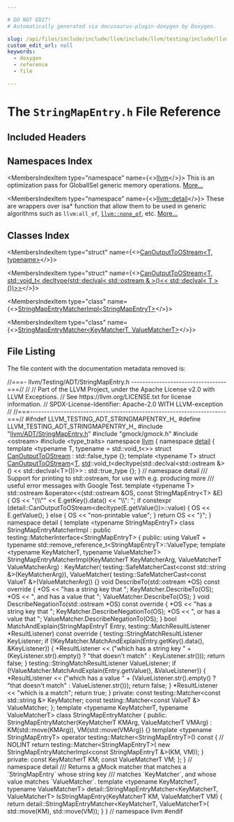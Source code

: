 ```yaml
---

# DO NOT EDIT!
# Automatically generated via docusaurus-plugin-doxygen by Doxygen.

slug: /api/files/include/include/llvm/include/llvm/testing/include/llvm/testing/adt/stringmapentry-h
custom_edit_url: null
keywords:
  - doxygen
  - reference
  - file

---
```





# The `StringMapEntry.h` File Reference

<DoxygenPage pluginConfig={pluginConfig}>



## Included Headers

<IncludesList>
<IncludesListItem
  filePath="llvm/ADT/StringMapEntry.h"
  permalink="/docs/api/files/include/include/llvm/include/llvm/adt/stringmapentry-h"
  isLocal="true" />
<IncludesListItem
  filePath="gmock/gmock.h"
  permalink=""
  isLocal="true" />
<IncludesListItem
  filePath="ostream"
  permalink=""
  isLocal="false" />
<IncludesListItem
  filePath="type_traits"
  permalink=""
  isLocal="false" />
</IncludesList>

## Namespaces Index

<MembersIndex>

<MembersIndexItem
  type="namespace"
  name={<><a href="/docs/api/namespaces/llvm">llvm</a></>}>
This is an optimization pass for GlobalISel generic memory operations. <a href="/docs/api/namespaces/llvm/#details">More...</a>
</MembersIndexItem>

<MembersIndexItem
  type="namespace"
  name={<><a href="/docs/api/namespaces/llvm/detail">llvm::detail</a></>}>
These are wrappers over isa&#42; function that allow them to be used in generic algorithms such as <code>llvm:all&#95;of</code>, <code><a href="/docs/api/namespaces/llvm/#a7dc3069afa2ce5ea62ac2eb183e51c00">llvm::none&#95;of</a></code>, etc. <a href="/docs/api/namespaces/llvm/detail/#details">More...</a>
</MembersIndexItem>

</MembersIndex>

## Classes Index

<MembersIndex>

<MembersIndexItem
  type="struct"
  name={<><a href="/docs/api/structs/llvm/detail/canoutputtoostream">CanOutputToOStream&lt;T, typename&gt;</a></>}>
</MembersIndexItem>

<MembersIndexItem
  type="struct"
  name={<><a href="/docs/api/structs/llvm/detail/canoutputtoostream-e5e640ba2c0de2cf861dec53664e19f1">CanOutputToOStream&lt;T, std::void_t&lt; decltype(std::declval&lt; std::ostream &amp; &gt;()&lt;&lt; std::declval&lt; T &gt;())&gt;&gt;</a></>}>
</MembersIndexItem>

<MembersIndexItem
  type="class"
  name={<><a href="/docs/api/classes/llvm/detail/stringmapentrymatcherimpl">StringMapEntryMatcherImpl&lt;StringMapEntryT&gt;</a></>}>
</MembersIndexItem>

<MembersIndexItem
  type="class"
  name={<><a href="/docs/api/classes/llvm/detail/stringmapentrymatcher">StringMapEntryMatcher&lt;KeyMatcherT, ValueMatcherT&gt;</a></>}>
</MembersIndexItem>

</MembersIndex>


## File Listing

The file content with the documentation metadata removed is:

<ProgramListing>

<Link id="l00001" /><CodeLine lineNumber="1"><Highlight kind="comment">//===- llvm/Testing/ADT/StringMapEntry.h ----------------------------------===//</Highlight><Highlight kind="normal"></Highlight></CodeLine>
<Link id="l00002" /><CodeLine lineNumber="2"><Highlight kind="normal"></Highlight><Highlight kind="comment">//</Highlight><Highlight kind="normal"></Highlight></CodeLine>
<Link id="l00003" /><CodeLine lineNumber="3"><Highlight kind="normal"></Highlight><Highlight kind="comment">// Part of the LLVM Project, under the Apache License v2.0 with LLVM Exceptions.</Highlight><Highlight kind="normal"></Highlight></CodeLine>
<Link id="l00004" /><CodeLine lineNumber="4"><Highlight kind="normal"></Highlight><Highlight kind="comment">// See https://llvm.org/LICENSE.txt for license information.</Highlight><Highlight kind="normal"></Highlight></CodeLine>
<Link id="l00005" /><CodeLine lineNumber="5"><Highlight kind="normal"></Highlight><Highlight kind="comment">// SPDX-License-Identifier: Apache-2.0 WITH LLVM-exception</Highlight><Highlight kind="normal"></Highlight></CodeLine>
<Link id="l00006" /><CodeLine lineNumber="6"><Highlight kind="normal"></Highlight><Highlight kind="comment">//</Highlight><Highlight kind="normal"></Highlight></CodeLine>
<Link id="l00007" /><CodeLine lineNumber="7"><Highlight kind="normal"></Highlight><Highlight kind="comment">//===----------------------------------------------------------------------===//</Highlight><Highlight kind="normal"></Highlight></CodeLine>
<Link id="l00008" /><CodeLine lineNumber="8"><Highlight kind="normal"></Highlight></CodeLine>
<Link id="l00009" /><CodeLine lineNumber="9"><Highlight kind="normal"></Highlight><Highlight kind="preprocessor">#ifndef LLVM&#95;TESTING&#95;ADT&#95;STRINGMAPENTRY&#95;H&#95;</Highlight><Highlight kind="normal"></Highlight></CodeLine>
<Link id="l00010" /><CodeLine lineNumber="10"><Highlight kind="normal"></Highlight><Highlight kind="preprocessor">#define LLVM&#95;TESTING&#95;ADT&#95;STRINGMAPENTRY&#95;H&#95;</Highlight><Highlight kind="normal"></Highlight></CodeLine>
<Link id="l00011" /><CodeLine lineNumber="11"><Highlight kind="normal"></Highlight></CodeLine>
<Link id="l00012" /><CodeLine lineNumber="12"><Highlight kind="normal"></Highlight><Highlight kind="preprocessor">#include &quot;<a href="/docs/api/files/include/include/llvm/include/llvm/adt/stringmapentry-h">llvm/ADT/StringMapEntry.h</a>&quot;</Highlight><Highlight kind="normal"></Highlight></CodeLine>
<Link id="l00013" /><CodeLine lineNumber="13"><Highlight kind="normal"></Highlight><Highlight kind="preprocessor">#include &quot;gmock/gmock.h&quot;</Highlight><Highlight kind="normal"></Highlight></CodeLine>
<Link id="l00014" /><CodeLine lineNumber="14"><Highlight kind="normal"></Highlight><Highlight kind="preprocessor">#include &lt;ostream&gt;</Highlight><Highlight kind="normal"></Highlight></CodeLine>
<Link id="l00015" /><CodeLine lineNumber="15"><Highlight kind="normal"></Highlight><Highlight kind="preprocessor">#include &lt;type&#95;traits&gt;</Highlight><Highlight kind="normal"></Highlight></CodeLine>
<Link id="l00016" /><CodeLine lineNumber="16"><Highlight kind="normal"></Highlight></CodeLine>
<Link id="l00017" /><CodeLine lineNumber="17"><Highlight kind="normal"></Highlight><Highlight kind="keyword">namespace </Highlight><Highlight kind="normal"><a href="/docs/api/namespaces/llvm">llvm</a> &#123;</Highlight></CodeLine>
<Link id="l00018" /><CodeLine lineNumber="18"><Highlight kind="normal"></Highlight><Highlight kind="keyword">namespace </Highlight><Highlight kind="normal"><a href="/docs/api/namespaces/llvm/detail">detail</a> &#123;</Highlight></CodeLine>
<Link id="l00019" /><CodeLine lineNumber="19"><Highlight kind="normal"></Highlight></CodeLine>
<Link id="l00020" /><CodeLine lineNumber="20"><Highlight kind="normal"></Highlight><Highlight kind="keyword">template</Highlight><Highlight kind="normal"> &lt;</Highlight><Highlight kind="keyword">typename</Highlight><Highlight kind="normal"> T, </Highlight><Highlight kind="keyword">typename</Highlight><Highlight kind="normal"> = std::</Highlight><Highlight kind="keywordtype">void</Highlight><Highlight kind="normal">&#95;t&lt;&gt;&gt;</Highlight></CodeLine>
<Link id="l00021" /><CodeLine lineNumber="21" lineLink="/docs/api/structs/llvm/detail/canoutputtoostream"><Highlight kind="normal"></Highlight><Highlight kind="keyword">struct </Highlight><Highlight kind="normal"><a href="/docs/api/structs/llvm/detail/canoutputtoostream">CanOutputToOStream</a> : std::false&#95;type &#123;&#125;;</Highlight></CodeLine>
<Link id="l00022" /><CodeLine lineNumber="22"><Highlight kind="normal"></Highlight></CodeLine>
<Link id="l00023" /><CodeLine lineNumber="23"><Highlight kind="normal"></Highlight><Highlight kind="keyword">template</Highlight><Highlight kind="normal"> &lt;</Highlight><Highlight kind="keyword">typename</Highlight><Highlight kind="normal"> T&gt;</Highlight></CodeLine>
<Link id="l00024" /><CodeLine lineNumber="24" lineLink="/docs/api/structs/llvm/detail/canoutputtoostream-e5e640ba2c0de2cf861dec53664e19f1"><Highlight kind="normal"></Highlight><Highlight kind="keyword">struct </Highlight><Highlight kind="normal"><a href="/docs/api/structs/llvm/detail/canoutputtoostream">CanOutputToOStream</a>&lt;<a href="/docs/api/files/lib/lib/target/lib/target/mips/mips16isellowering-cpp/#a0acb682b8260ab1c60b918599864e2e5">T</a>, <a href="/docs/api/namespaces/std">std</a>::void&#95;t&lt;decltype(std::declval&lt;std::ostream &amp;&gt;()</Highlight></CodeLine>
<Link id="l00025" /><CodeLine lineNumber="25"><Highlight kind="normal">                                                  &lt;&lt; std::declval&lt;T&gt;())&gt;&gt;</Highlight></CodeLine>
<Link id="l00026" /><CodeLine lineNumber="26"><Highlight kind="normal">    : std::true&#95;type &#123;&#125;;</Highlight></CodeLine>
<Link id="l00027" /><CodeLine lineNumber="27"><Highlight kind="normal"></Highlight></CodeLine>
<Link id="l00028" /><CodeLine lineNumber="28"><Highlight kind="normal">&#125; </Highlight><Highlight kind="comment">// namespace detail</Highlight><Highlight kind="normal"></Highlight></CodeLine>
<Link id="l00029" /><CodeLine lineNumber="29"><Highlight kind="normal"></Highlight><Highlight kind="comment"></Highlight></CodeLine>
<Link id="l00030" /><CodeLine lineNumber="30"><Highlight kind="comment">/// Support for printing to std::ostream, for use with e.g. producing more</Highlight></CodeLine>
<Link id="l00031" /><CodeLine lineNumber="31"><Highlight kind="comment">/// useful error messages with Google Test.</Highlight><Highlight kind="normal"></Highlight></CodeLine>
<Link id="l00032" /><CodeLine lineNumber="32"><Highlight kind="normal">template &lt;typename T&gt;</Highlight></CodeLine>
<Link id="l00033" /><CodeLine lineNumber="33" lineLink="/docs/api/namespaces/llvm/#ab13faaece4aa0d82bf5fd0c676b272c9"><Highlight kind="normal">std::ostream &amp;operator&lt;&lt;(std::ostream &amp;OS, const StringMapEntry&lt;T&gt; &amp;E) &#123;</Highlight></CodeLine>
<Link id="l00034" /><CodeLine lineNumber="34"><Highlight kind="normal">  OS &lt;&lt; &quot;&#123;\\&quot;&quot; &lt;&lt; E.getKey().data() &lt;&lt; &quot;\\&quot;: &quot;;</Highlight></CodeLine>
<Link id="l00035" /><CodeLine lineNumber="35"><Highlight kind="normal">  if constexpr (detail::CanOutputToOStream&lt;decltype(E.getValue())&gt;::value) &#123;</Highlight></CodeLine>
<Link id="l00036" /><CodeLine lineNumber="36"><Highlight kind="normal">    OS &lt;&lt; E.getValue();</Highlight></CodeLine>
<Link id="l00037" /><CodeLine lineNumber="37"><Highlight kind="normal">  &#125; else &#123;</Highlight></CodeLine>
<Link id="l00038" /><CodeLine lineNumber="38"><Highlight kind="normal">    OS &lt;&lt; &quot;non-printable value&quot;;</Highlight></CodeLine>
<Link id="l00039" /><CodeLine lineNumber="39"><Highlight kind="normal">  &#125;</Highlight></CodeLine>
<Link id="l00040" /><CodeLine lineNumber="40"><Highlight kind="normal">  return OS &lt;&lt; &quot;&#125;&quot;;</Highlight></CodeLine>
<Link id="l00041" /><CodeLine lineNumber="41"><Highlight kind="normal">&#125;</Highlight></CodeLine>
<Link id="l00042" /><CodeLine lineNumber="42"><Highlight kind="normal"></Highlight></CodeLine>
<Link id="l00043" /><CodeLine lineNumber="43"><Highlight kind="normal">namespace detail &#123;</Highlight></CodeLine>
<Link id="l00044" /><CodeLine lineNumber="44"><Highlight kind="normal"></Highlight></CodeLine>
<Link id="l00045" /><CodeLine lineNumber="45"><Highlight kind="normal">template &lt;typename StringMapEntryT&gt;</Highlight></CodeLine>
<Link id="l00046" /><CodeLine lineNumber="46" lineLink="/docs/api/classes/llvm/detail/stringmapentrymatcherimpl"><Highlight kind="normal">class StringMapEntryMatcherImpl</Highlight></CodeLine>
<Link id="l00047" /><CodeLine lineNumber="47"><Highlight kind="normal">    : public testing::MatcherInterface&lt;StringMapEntryT&gt; &#123;</Highlight></CodeLine>
<Link id="l00048" /><CodeLine lineNumber="48"><Highlight kind="normal">public:</Highlight></CodeLine>
<Link id="l00049" /><CodeLine lineNumber="49" lineLink="/docs/api/classes/llvm/detail/stringmapentrymatcherimpl/#aea8efdeeffd5d3359a74e4f142dd1de8"><Highlight kind="normal">  using ValueT = typename std::remove&#95;reference&#95;t&lt;StringMapEntryT&gt;::ValueType;</Highlight></CodeLine>
<Link id="l00050" /><CodeLine lineNumber="50"><Highlight kind="normal"></Highlight></CodeLine>
<Link id="l00051" /><CodeLine lineNumber="51"><Highlight kind="normal">  template &lt;typename KeyMatcherT, typename ValueMatcherT&gt;</Highlight></CodeLine>
<Link id="l00052" /><CodeLine lineNumber="52" lineLink="/docs/api/classes/llvm/detail/stringmapentrymatcherimpl/#a2814d0193d5f496702f738fab219d4e3"><Highlight kind="normal">  StringMapEntryMatcherImpl(KeyMatcherT KeyMatcherArg,</Highlight></CodeLine>
<Link id="l00053" /><CodeLine lineNumber="53"><Highlight kind="normal">                            ValueMatcherT ValueMatcherArg)</Highlight></CodeLine>
<Link id="l00054" /><CodeLine lineNumber="54"><Highlight kind="normal">      : KeyMatcher(</Highlight></CodeLine>
<Link id="l00055" /><CodeLine lineNumber="55"><Highlight kind="normal">            testing::SafeMatcherCast&lt;const std::string &amp;&gt;(KeyMatcherArg)),</Highlight></CodeLine>
<Link id="l00056" /><CodeLine lineNumber="56"><Highlight kind="normal">        ValueMatcher(</Highlight></CodeLine>
<Link id="l00057" /><CodeLine lineNumber="57"><Highlight kind="normal">            testing::SafeMatcherCast&lt;const ValueT &amp;&gt;(ValueMatcherArg)) &#123;&#125;</Highlight></CodeLine>
<Link id="l00058" /><CodeLine lineNumber="58"><Highlight kind="normal"></Highlight></CodeLine>
<Link id="l00059" /><CodeLine lineNumber="59" lineLink="/docs/api/classes/llvm/detail/stringmapentrymatcherimpl/#a67c9ba9d8a3c4660a79a4ba0e895a1a6"><Highlight kind="normal">  void DescribeTo(std::ostream &#42;OS) const override &#123;</Highlight></CodeLine>
<Link id="l00060" /><CodeLine lineNumber="60"><Highlight kind="normal">    &#42;OS &lt;&lt; &quot;has a string key that &quot;;</Highlight></CodeLine>
<Link id="l00061" /><CodeLine lineNumber="61"><Highlight kind="normal">    KeyMatcher.DescribeTo(OS);</Highlight></CodeLine>
<Link id="l00062" /><CodeLine lineNumber="62"><Highlight kind="normal">    &#42;OS &lt;&lt; &quot;, and has a value that &quot;;</Highlight></CodeLine>
<Link id="l00063" /><CodeLine lineNumber="63"><Highlight kind="normal">    ValueMatcher.DescribeTo(OS);</Highlight></CodeLine>
<Link id="l00064" /><CodeLine lineNumber="64"><Highlight kind="normal">  &#125;</Highlight></CodeLine>
<Link id="l00065" /><CodeLine lineNumber="65"><Highlight kind="normal"></Highlight></CodeLine>
<Link id="l00066" /><CodeLine lineNumber="66" lineLink="/docs/api/classes/llvm/detail/stringmapentrymatcherimpl/#ac86c280f19e7501e483018c30eb972ab"><Highlight kind="normal">  void DescribeNegationTo(std::ostream &#42;OS) const override &#123;</Highlight></CodeLine>
<Link id="l00067" /><CodeLine lineNumber="67"><Highlight kind="normal">    &#42;OS &lt;&lt; &quot;has a string key that &quot;;</Highlight></CodeLine>
<Link id="l00068" /><CodeLine lineNumber="68"><Highlight kind="normal">    KeyMatcher.DescribeNegationTo(OS);</Highlight></CodeLine>
<Link id="l00069" /><CodeLine lineNumber="69"><Highlight kind="normal">    &#42;OS &lt;&lt; &quot;, or has a value that &quot;;</Highlight></CodeLine>
<Link id="l00070" /><CodeLine lineNumber="70"><Highlight kind="normal">    ValueMatcher.DescribeNegationTo(OS);</Highlight></CodeLine>
<Link id="l00071" /><CodeLine lineNumber="71"><Highlight kind="normal">  &#125;</Highlight></CodeLine>
<Link id="l00072" /><CodeLine lineNumber="72"><Highlight kind="normal"></Highlight></CodeLine>
<Link id="l00073" /><CodeLine lineNumber="73"><Highlight kind="normal">  bool</Highlight></CodeLine>
<Link id="l00074" /><CodeLine lineNumber="74" lineLink="/docs/api/classes/llvm/detail/stringmapentrymatcherimpl/#a42065a821b00025b9b9b12481ef71dd7"><Highlight kind="normal">  MatchAndExplain(StringMapEntryT Entry,</Highlight></CodeLine>
<Link id="l00075" /><CodeLine lineNumber="75"><Highlight kind="normal">                  testing::MatchResultListener &#42;ResultListener) const override &#123;</Highlight></CodeLine>
<Link id="l00076" /><CodeLine lineNumber="76"><Highlight kind="normal">    testing::StringMatchResultListener KeyListener;</Highlight></CodeLine>
<Link id="l00077" /><CodeLine lineNumber="77"><Highlight kind="normal">    if (!KeyMatcher.MatchAndExplain(Entry.getKey().data(), &amp;KeyListener)) &#123;</Highlight></CodeLine>
<Link id="l00078" /><CodeLine lineNumber="78"><Highlight kind="normal">      &#42;ResultListener &lt;&lt; (&quot;which has a string key &quot; +</Highlight></CodeLine>
<Link id="l00079" /><CodeLine lineNumber="79"><Highlight kind="normal">                          (KeyListener.str().empty() ? &quot;that doesn&#39;t match&quot;</Highlight></CodeLine>
<Link id="l00080" /><CodeLine lineNumber="80"><Highlight kind="normal">                                                     : KeyListener.str()));</Highlight></CodeLine>
<Link id="l00081" /><CodeLine lineNumber="81"><Highlight kind="normal">      return false;</Highlight></CodeLine>
<Link id="l00082" /><CodeLine lineNumber="82"><Highlight kind="normal">    &#125;</Highlight></CodeLine>
<Link id="l00083" /><CodeLine lineNumber="83"><Highlight kind="normal">    testing::StringMatchResultListener ValueListener;</Highlight></CodeLine>
<Link id="l00084" /><CodeLine lineNumber="84"><Highlight kind="normal">    if (!ValueMatcher.MatchAndExplain(Entry.getValue(), &amp;ValueListener)) &#123;</Highlight></CodeLine>
<Link id="l00085" /><CodeLine lineNumber="85"><Highlight kind="normal">      &#42;ResultListener &lt;&lt; (&quot;which has a value &quot; + (ValueListener.str().empty()</Highlight></CodeLine>
<Link id="l00086" /><CodeLine lineNumber="86"><Highlight kind="normal">                                                      ? &quot;that doesn&#39;t match&quot;</Highlight></CodeLine>
<Link id="l00087" /><CodeLine lineNumber="87"><Highlight kind="normal">                                                      : ValueListener.str()));</Highlight></CodeLine>
<Link id="l00088" /><CodeLine lineNumber="88"><Highlight kind="normal">      return false;</Highlight></CodeLine>
<Link id="l00089" /><CodeLine lineNumber="89"><Highlight kind="normal">    &#125;</Highlight></CodeLine>
<Link id="l00090" /><CodeLine lineNumber="90"><Highlight kind="normal">    &#42;ResultListener &lt;&lt; &quot;which is a match&quot;;</Highlight></CodeLine>
<Link id="l00091" /><CodeLine lineNumber="91"><Highlight kind="normal">    return true;</Highlight></CodeLine>
<Link id="l00092" /><CodeLine lineNumber="92"><Highlight kind="normal">  &#125;</Highlight></CodeLine>
<Link id="l00093" /><CodeLine lineNumber="93"><Highlight kind="normal"></Highlight></CodeLine>
<Link id="l00094" /><CodeLine lineNumber="94"><Highlight kind="normal">private:</Highlight></CodeLine>
<Link id="l00095" /><CodeLine lineNumber="95"><Highlight kind="normal">  const testing::Matcher&lt;const std::string &amp;&gt; KeyMatcher;</Highlight></CodeLine>
<Link id="l00096" /><CodeLine lineNumber="96"><Highlight kind="normal">  const testing::Matcher&lt;const ValueT &amp;&gt; ValueMatcher;</Highlight></CodeLine>
<Link id="l00097" /><CodeLine lineNumber="97"><Highlight kind="normal">&#125;;</Highlight></CodeLine>
<Link id="l00098" /><CodeLine lineNumber="98"><Highlight kind="normal"></Highlight></CodeLine>
<Link id="l00099" /><CodeLine lineNumber="99"><Highlight kind="normal">template &lt;typename KeyMatcherT, typename ValueMatcherT&gt;</Highlight></CodeLine>
<Link id="l00100" /><CodeLine lineNumber="100" lineLink="/docs/api/classes/llvm/detail/stringmapentrymatcher"><Highlight kind="normal">class StringMapEntryMatcher &#123;</Highlight></CodeLine>
<Link id="l00101" /><CodeLine lineNumber="101"><Highlight kind="normal">public:</Highlight></CodeLine>
<Link id="l00102" /><CodeLine lineNumber="102" lineLink="/docs/api/classes/llvm/detail/stringmapentrymatcher/#a2d8d05a40090e23581af787cd47af77f"><Highlight kind="normal">  StringMapEntryMatcher(KeyMatcherT KMArg, ValueMatcherT VMArg)</Highlight></CodeLine>
<Link id="l00103" /><CodeLine lineNumber="103"><Highlight kind="normal">      : KM(std::move(KMArg)), VM(std::move(VMArg)) &#123;&#125;</Highlight></CodeLine>
<Link id="l00104" /><CodeLine lineNumber="104"><Highlight kind="normal"></Highlight></CodeLine>
<Link id="l00105" /><CodeLine lineNumber="105"><Highlight kind="normal">  template &lt;typename StringMapEntryT&gt;</Highlight></CodeLine>
<Link id="l00106" /><CodeLine lineNumber="106" lineLink="/docs/api/classes/llvm/detail/stringmapentrymatcher/#aae08c939c5647b2dc7084ade48d061a9"><Highlight kind="normal">  operator testing::Matcher&lt;StringMapEntryT&gt;() const &#123; </Highlight><Highlight kind="comment">// NOLINT</Highlight><Highlight kind="normal"></Highlight></CodeLine>
<Link id="l00107" /><CodeLine lineNumber="107"><Highlight kind="normal">    return testing::Matcher&lt;StringMapEntryT&gt;(</Highlight></CodeLine>
<Link id="l00108" /><CodeLine lineNumber="108"><Highlight kind="normal">        new StringMapEntryMatcherImpl&lt;const StringMapEntryT &amp;&gt;(KM, VM));</Highlight></CodeLine>
<Link id="l00109" /><CodeLine lineNumber="109"><Highlight kind="normal">  &#125;</Highlight></CodeLine>
<Link id="l00110" /><CodeLine lineNumber="110"><Highlight kind="normal"></Highlight></CodeLine>
<Link id="l00111" /><CodeLine lineNumber="111"><Highlight kind="normal">private:</Highlight></CodeLine>
<Link id="l00112" /><CodeLine lineNumber="112"><Highlight kind="normal">  const KeyMatcherT KM;</Highlight></CodeLine>
<Link id="l00113" /><CodeLine lineNumber="113"><Highlight kind="normal">  const ValueMatcherT VM;</Highlight></CodeLine>
<Link id="l00114" /><CodeLine lineNumber="114"><Highlight kind="normal">&#125;;</Highlight></CodeLine>
<Link id="l00115" /><CodeLine lineNumber="115"><Highlight kind="normal"></Highlight></CodeLine>
<Link id="l00116" /><CodeLine lineNumber="116"><Highlight kind="normal">&#125; </Highlight><Highlight kind="comment">// namespace detail</Highlight><Highlight kind="normal"></Highlight></CodeLine>
<Link id="l00117" /><CodeLine lineNumber="117"><Highlight kind="normal"></Highlight><Highlight kind="comment"></Highlight></CodeLine>
<Link id="l00118" /><CodeLine lineNumber="118"><Highlight kind="comment">/// Returns a gMock matcher that matches a &#96;StringMapEntry&#96; whose string key</Highlight></CodeLine>
<Link id="l00119" /><CodeLine lineNumber="119"><Highlight kind="comment">/// matches &#96;KeyMatcher&#96;, and whose value matches &#96;ValueMatcher&#96;.</Highlight><Highlight kind="normal"></Highlight></CodeLine>
<Link id="l00120" /><CodeLine lineNumber="120"><Highlight kind="normal">template &lt;typename KeyMatcherT, typename ValueMatcherT&gt;</Highlight></CodeLine>
<Link id="l00121" /><CodeLine lineNumber="121"><Highlight kind="normal">detail::StringMapEntryMatcher&lt;KeyMatcherT, ValueMatcherT&gt;</Highlight></CodeLine>
<Link id="l00122" /><CodeLine lineNumber="122" lineLink="/docs/api/namespaces/llvm/#aa0328e6810cab5ca2d3c5139b8d7ed9e"><Highlight kind="normal">IsStringMapEntry(KeyMatcherT KM, ValueMatcherT VM) &#123;</Highlight></CodeLine>
<Link id="l00123" /><CodeLine lineNumber="123"><Highlight kind="normal">  return detail::StringMapEntryMatcher&lt;KeyMatcherT, ValueMatcherT&gt;(</Highlight></CodeLine>
<Link id="l00124" /><CodeLine lineNumber="124"><Highlight kind="normal">      std::move(KM), std::move(VM));</Highlight></CodeLine>
<Link id="l00125" /><CodeLine lineNumber="125"><Highlight kind="normal">&#125;</Highlight></CodeLine>
<Link id="l00126" /><CodeLine lineNumber="126"><Highlight kind="normal"></Highlight></CodeLine>
<Link id="l00127" /><CodeLine lineNumber="127"><Highlight kind="normal">&#125; </Highlight><Highlight kind="comment">// namespace llvm</Highlight><Highlight kind="normal"></Highlight></CodeLine>
<Link id="l00128" /><CodeLine lineNumber="128"><Highlight kind="normal"></Highlight></CodeLine>
<Link id="l00129" /><CodeLine lineNumber="129"><Highlight kind="normal">#endif</Highlight></CodeLine>

</ProgramListing>

</DoxygenPage>
